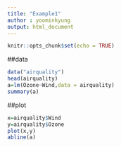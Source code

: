 ---
title: "Example1"
author : yoominkyung
output: html_document
---

```{r setup, include=FALSE}
knitr::opts_chunk$set(echo = TRUE)
```
##data
```{r air}
data("airquality")
head(airquality)
a=lm(Ozone~Wind,data = airquality)
summary(a)
```

##plot

```{r airplot}
x=airquality$Wind
y=airquality$Ozone
plot(x,y)
abline(a)
```